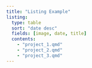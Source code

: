 ```yaml
---
title: "Listing Example"
listing:
  type: table
  sort: "date desc"
  fields: [image, date, title]
  contents:
    - "project_1.qmd"
    - "project_2.qmd"
    - "project_3.qmd"
---
```

